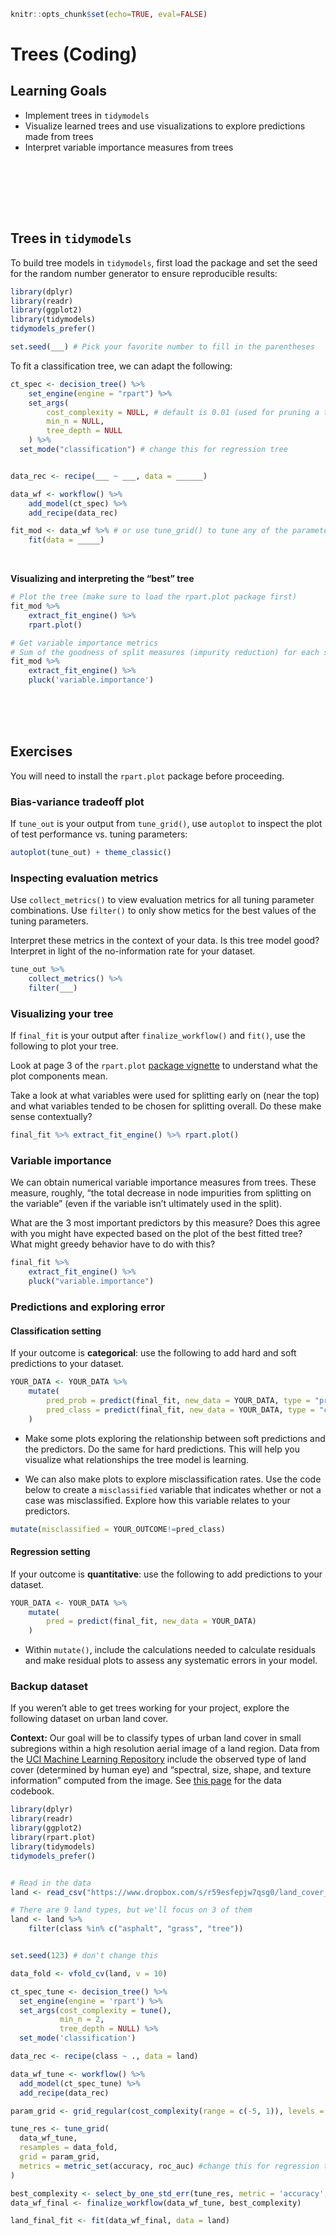```r
knitr::opts_chunk$set(echo=TRUE, eval=FALSE)
```

# Trees (Coding)

## Learning Goals {-}

- Implement trees in `tidymodels`
- Visualize learned trees and use visualizations to explore predictions made from trees
- Interpret variable importance measures from trees

<br>

<!-- Slides from today are available [here](). -->

<br><br><br>



## Trees in `tidymodels` {-}

To build tree models in `tidymodels`, first load the package and set the seed for the random number generator to ensure reproducible results:

```r
library(dplyr)
library(readr)
library(ggplot2)
library(tidymodels)
tidymodels_prefer()

set.seed(___) # Pick your favorite number to fill in the parentheses
```

To fit a classification tree, we can adapt the following:

```r
ct_spec <- decision_tree() %>%
    set_engine(engine = "rpart") %>%
    set_args(
        cost_complexity = NULL, # default is 0.01 (used for pruning a tree)
        min_n = NULL,
        tree_depth = NULL
    ) %>%
  set_mode("classification") # change this for regression tree


data_rec <- recipe(___ ~ ___, data = ______)

data_wf <- workflow() %>%
    add_model(ct_spec) %>%
    add_recipe(data_rec)

fit_mod <- data_wf %>% # or use tune_grid() to tune any of the parameters above
    fit(data = _____)
```

<br>


**Visualizing and interpreting the "best" tree**

```r
# Plot the tree (make sure to load the rpart.plot package first)
fit_mod %>%
    extract_fit_engine() %>%
    rpart.plot()

# Get variable importance metrics 
# Sum of the goodness of split measures (impurity reduction) for each split for which it was the primary variable.
fit_mod %>%
    extract_fit_engine() %>%
    pluck('variable.importance')
```


<br><br><br>


## Exercises {-}

You will need to install the `rpart.plot` package before proceeding.

### Bias-variance tradeoff plot {-}

If `tune_out` is your output from `tune_grid()`, use `autoplot` to inspect the plot of test performance vs. tuning parameters:

```r
autoplot(tune_out) + theme_classic()
```


### Inspecting evaluation metrics {-}

Use `collect_metrics()` to view evaluation metrics for all tuning parameter combinations. Use `filter()` to only show metics for the best values of the tuning parameters.

Interpret these metrics in the context of your data. Is this tree model good? Interpret in light of the no-information rate for your dataset.

```r
tune_out %>%
    collect_metrics() %>%
    filter(___)
```


### Visualizing your tree {-}

If `final_fit` is your output after `finalize_workflow()` and `fit()`, use the following to plot your tree.

Look at page 3 of the `rpart.plot` [package vignette](http://www.milbo.org/doc/prp.pdf) to understand what the plot components mean.

Take a look at what variables were used for splitting early on (near the top) and what variables tended to be chosen for splitting overall. Do these make sense contextually?

```r
final_fit %>% extract_fit_engine() %>% rpart.plot()
```

### Variable importance {-}

We can obtain numerical variable importance measures from trees. These measure, roughly, "the total decrease in node impurities from splitting on the variable" (even if the variable isn't ultimately used in the split).

What are the 3 most important predictors by this measure? Does this agree with you might have expected based on the plot of the best fitted tree? What might greedy behavior have to do with this?

```r
final_fit %>%
    extract_fit_engine() %>%
    pluck("variable.importance")
```

### Predictions and exploring error {-}

#### Classification setting {-}

If your outcome is **categorical**: use the following to add hard and soft predictions to your dataset.

```r
YOUR_DATA <- YOUR_DATA %>%
    mutate(
        pred_prob = predict(final_fit, new_data = YOUR_DATA, type = "prob"),
        pred_class = predict(final_fit, new_data = YOUR_DATA, type = "class")
    )
```

- Make some plots exploring the relationship between soft predictions and the predictors. Do the same for hard predictions. This will help you visualize what relationships the tree model is learning.

- We can also make plots to explore misclassification rates. Use the code below to create a `misclassified` variable that indicates whether or not a case was misclassified. Explore how this variable relates to your predictors.

```r
mutate(misclassified = YOUR_OUTCOME!=pred_class)
```

#### Regression setting {-}

If your outcome is **quantitative**: use the following to add predictions to your dataset.

```r
YOUR_DATA <- YOUR_DATA %>%
    mutate(
        pred = predict(final_fit, new_data = YOUR_DATA)
    )
```

- Within `mutate()`, include the calculations needed to calculate residuals and make residual plots to assess any systematic errors in your model.


### Backup dataset {-}

If you weren't able to get trees working for your project, explore the following dataset on urban land cover.

**Context:** Our goal will be to classify types of urban land cover in small subregions within a high resolution aerial image of a land region. Data from the [UCI Machine Learning Repository](https://archive.ics.uci.edu/ml/datasets/Urban+Land+Cover) include the observed type of land cover (determined by human eye) and "spectral, size, shape, and texture information" computed from the image. See [this page](https://archive.ics.uci.edu/ml/datasets/Urban+Land+Cover) for the data codebook.

```r
library(dplyr)
library(readr)
library(ggplot2)
library(rpart.plot)
library(tidymodels)
tidymodels_prefer()


# Read in the data
land <- read_csv("https://www.dropbox.com/s/r59esfepjw7qsg0/land_cover_training.csv?dl=1")

# There are 9 land types, but we'll focus on 3 of them
land <- land %>% 
    filter(class %in% c("asphalt", "grass", "tree"))


set.seed(123) # don't change this

data_fold <- vfold_cv(land, v = 10)

ct_spec_tune <- decision_tree() %>%
  set_engine(engine = 'rpart') %>%
  set_args(cost_complexity = tune(),  
           min_n = 2, 
           tree_depth = NULL) %>% 
  set_mode('classification') 

data_rec <- recipe(class ~ ., data = land)

data_wf_tune <- workflow() %>%
  add_model(ct_spec_tune) %>%
  add_recipe(data_rec)

param_grid <- grid_regular(cost_complexity(range = c(-5, 1)), levels = 10) 

tune_res <- tune_grid(
  data_wf_tune, 
  resamples = data_fold, 
  grid = param_grid, 
  metrics = metric_set(accuracy, roc_auc) #change this for regression trees
)

best_complexity <- select_by_one_std_err(tune_res, metric = 'accuracy', desc(cost_complexity))
data_wf_final <- finalize_workflow(data_wf_tune, best_complexity)

land_final_fit <- fit(data_wf_final, data = land)
```



